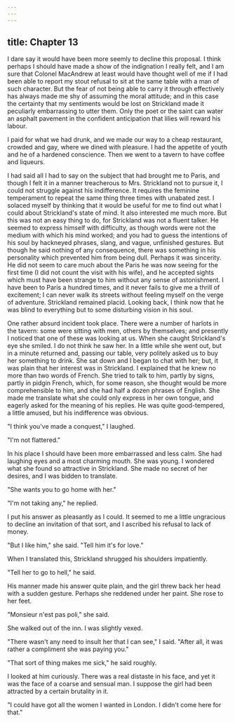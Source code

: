 ```yaml
---
---
---
```

title: Chapter 13
---

I dare say it would have been more seemly to decline this proposal. I think perhaps I should have made a show of the indignation I really felt, and I am sure that Colonel MacAndrew at least would have thought well of me if I had been able to report my stout refusal to sit at the same table with a man of such character. But the fear of not being able to carry it through effectively has always made me shy of assuming the moral attitude; and in this case the certainty that my sentiments would be lost on Strickland made it peculiarly embarrassing to utter them. Only the poet or the saint can water an asphalt pavement in the confident anticipation that lilies will reward his labour.

I paid for what we had drunk, and we made our way to a cheap restaurant, crowded and gay, where we dined with pleasure. I had the appetite of youth and he of a hardened conscience. Then we went to a tavern to have coffee and liqueurs.

I had said all I had to say on the subject that had brought me to Paris, and though I felt it in a manner treacherous to Mrs. Strickland not to pursue it, I could not struggle against his indifference. It requires the feminine temperament to repeat the same thing three times with unabated zest. I solaced myself by thinking that it would be useful for me to find out what I could about Strickland's state of mind. It also interested me much more. But this was not an easy thing to do, for Strickland was not a fluent talker. He seemed to express himself with difficulty, as though words were not the medium with which his mind worked; and you had to guess the intentions of his soul by hackneyed phrases, slang, and vague, unfinished gestures. But though he said nothing of any consequence, there was something in his personality which prevented him from being dull. Perhaps it was sincerity. He did not seem to care much about the Paris he was now seeing for the first time (I did not count the visit with his wife), and he accepted sights which must have been strange to him without any sense of astonishment. I have been to Paris a hundred times, and it never fails to give me a thrill of excitement; I can never walk its streets without feeling myself on the verge of adventure. Strickland remained placid. Looking back, I think now that he was blind to everything but to some disturbing vision in his soul.

One rather absurd incident took place. There were a number of harlots in the tavern: some were sitting with men, others by themselves; and presently I noticed that one of these was looking at us. When she caught Strickland's eye she smiled. I do not think he saw her. In a little while she went out, but in a minute returned and, passing our table, very politely asked us to buy her something to drink. She sat down and I began to chat with her; but, it was plain that her interest was in Strickland. I explained that he knew no more than two words of French. She tried to talk to him, partly by signs, partly in pidgin French, which, for some reason, she thought would be more comprehensible to him, and she had half a dozen phrases of English. She made me translate what she could only express in her own tongue, and eagerly asked for the meaning of his replies. He was quite good-tempered, a little amused, but his indifference was obvious.

"I think you've made a conquest," I laughed.

"I'm not flattered."

In his place I should have been more embarrassed and less calm. She had laughing eyes and a most charming mouth. She was young. I wondered what she found so attractive in Strickland. She made no secret of her desires, and I was bidden to translate.

"She wants you to go home with her."

"I'm not taking any," he replied.

I put his answer as pleasantly as I could. It seemed to me a little ungracious to decline an invitation of that sort, and I ascribed his refusal to lack of money.

"But I like him," she said. "Tell him it's for love."

When I translated this, Strickland shrugged his shoulders impatiently.

"Tell her to go to hell," he said.

His manner made his answer quite plain, and the girl threw back her head with a sudden gesture. Perhaps she reddened under her paint. She rose to her feet.

"Monsieur n'est pas poli," she said.

She walked out of the inn. I was slightly vexed.

"There wasn't any need to insult her that I can see," I said. "After all, it was rather a compliment she was paying you."

"That sort of thing makes me sick," he said roughly.

I looked at him curiously. There was a real distaste in his face, and yet it was the face of a coarse and sensual man. I suppose the girl had been attracted by a certain brutality in it.

"I could have got all the women I wanted in London. I didn't come here for that."